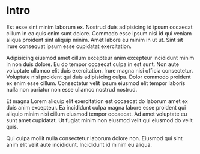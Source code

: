 # Intro

Est esse sint minim laborum ex. Nostrud duis adipisicing id ipsum occaecat cillum in ea quis enim sunt dolore. Commodo esse ipsum nisi id qui veniam aliqua proident sint aliquip minim. Amet labore eu minim in ut ut. Sint sit irure consequat ipsum esse cupidatat exercitation.

Adipisicing eiusmod amet cillum excepteur anim excepteur incididunt minim in non duis dolore. Eu do tempor occaecat culpa in est sunt. Non aute voluptate ullamco elit duis exercitation. Irure magna nisi officia consectetur. Voluptate nisi proident qui duis adipisicing culpa. Dolor commodo proident ex enim esse cillum. Consectetur velit ipsum eiusmod elit tempor laboris nulla non pariatur non esse ullamco nostrud nostrud.

Et magna Lorem aliquip elit exercitation est occaecat do laborum amet ex duis anim excepteur. Ea incididunt culpa magna labore esse proident qui aliquip minim nisi cillum eiusmod tempor occaecat. Ad amet voluptate eu sunt amet cupidatat. Ut fugiat minim non eiusmod velit qui eiusmod do velit quis.

Qui culpa mollit nulla consectetur laborum dolore non. Eiusmod qui sint anim elit velit aute incididunt. Incididunt id minim eu aliqua.